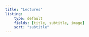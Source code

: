 ```yaml
---
title: "Lectures"
listing: 
    type: default
    fields: [title, subtitle, image]
    sort: "subtitle"
---
```



